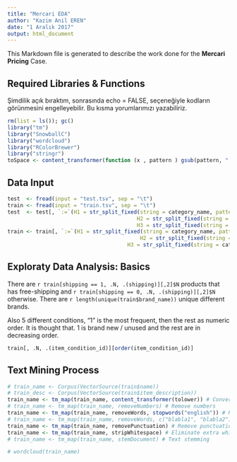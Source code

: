 ```yaml
---
title: "Mercari EDA"
author: "Kazim Anil EREN"
date: "1 Aralık 2017"
output: html_document
---
```

This Markdown file is generated to describe the work done for the **Mercari Pricing** Case.

## Required Libraries & Functions

Şimdilik açık bıraktım, sonrasında echo = FALSE, seçeneğiyle kodların görünmesini engelleyebilir. 
Bu kısma yorumlarımızı yazabiliriz.

```r
rm(list = ls()); gc()
library("tm")
library("SnowballC")
library("wordcloud")
library("RColorBrewer")
library("stringr")
toSpace <- content_transformer(function (x , pattern ) gsub(pattern, " ", x))
```

## Data Input

```r
test  <- fread(input = "test.tsv", sep = "\t")
train <- fread(input = "train.tsv", sep = "\t")
test  <- test[, `:=`(H1 = str_split_fixed(string = category_name, pattern = "/", n = 3)[,1],
										 H2 = str_split_fixed(string = category_name, pattern = "/", n = 3)[,2],
										 H3 = str_split_fixed(string = category_name, pattern = "/", n = 3)[,3])]
train <- train[, `:=`(H1 = str_split_fixed(string = category_name, pattern = "/", n = 3)[,1],
			 							  H2 = str_split_fixed(string = category_name, pattern = "/", n = 3)[,2],
			  						  H3 = str_split_fixed(string = category_name, pattern = "/", n = 3)[,3])]
```

## Exploraty Data Analysis: Basics

There are `r train[shipping == 1, .N, .(shipping)][,2]$N` products that has free-shipping and `r train[shipping == 0, .N, .(shipping)][,2]$N` otherwise.
There are `r length(unique(train$brand_name))` unique different brands.

Also 5 different conditions, "1" is the most frequent, then the rest as numeric order. 
It is thought that. 1 is brand new / unused and the rest are in decreasing order.
```r
train[, .N, .(item_condition_id)][order(item_condition_id)]
```

## Text Mining Process

```r
# train_name <- Corpus(VectorSource(train$name))
# train_desc <- Corpus(VectorSource(train$item_description))
train_name <- tm_map(train_name, content_transformer(tolower)) # Convert the text to lower case
# train_name <- tm_map(train_name, removeNumbers) # Remove numbers
train_name <- tm_map(train_name, removeWords, stopwords("english")) # Remove english common stopwords
# train_name <- tm_map(train_name, removeWords, c("blabla1", "blabla2")) # Remove your own stop word: specify your stopwords as a character vector
train_name <- tm_map(train_name, removePunctuation) # Remove punctuations
train_name <- tm_map(train_name, stripWhitespace) # Eliminate extra white spaces
# train_name <- tm_map(train_name, stemDocument) # Text stemming
```


```r
# wordcloud(train_name)
```

